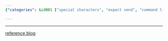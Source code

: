 ```yaml
---
{"categories": &id001 ["special characters", "expect send", "command line", "terminal", "programming tools", "UNIX systems", "reference blog post"], "category": "Expect Send", "date": "2022-09-08 19:32:13", "description": "This article explores the use of special control characters in conjunction with 'expect send' commands, providing a deeper understanding of their functionality and purpose. For more detailed information, refer to the accompanying blog post.", "tags": *id001, "title": "expect send special control chars"}

---
```


------
[reference blog](https://blog.csdn.net/weixin_34114823/article/details/91765887?spm=1001.2101.3001.6650.4&utm_medium=distribute.pc_relevant.none-task-blog-2%7Edefault%7ECTRLIST%7ERate-4-91765887-blog-49175707.pc_relevant_multi_platform_whitelistv5&depth_1-utm_source=distribute.pc_relevant.none-task-blog-2%7Edefault%7ECTRLIST%7ERate-4-91765887-blog-49175707.pc_relevant_multi_platform_whitelistv5&utm_relevant_index=9)
